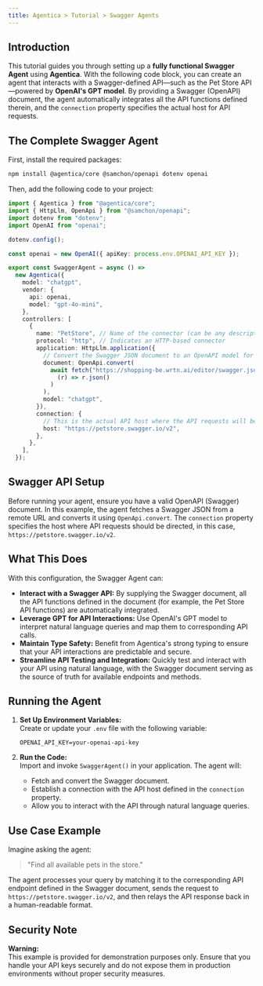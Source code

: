 ```yaml
---
title: Agentica > Tutorial > Swagger Agents  
---
```


## Introduction

This tutorial guides you through setting up a **fully functional Swagger Agent** using **Agentica**. With the following code block, you can create an agent that interacts with a Swagger-defined API—such as the Pet Store API—powered by **OpenAI's GPT model**. By providing a Swagger (OpenAPI) document, the agent automatically integrates all the API functions defined therein, and the `connection` property specifies the actual host for API requests.

## The Complete Swagger Agent

First, install the required packages:

```bash
npm install @agentica/core @samchon/openapi dotenv openai
```

Then, add the following code to your project:

```typescript
import { Agentica } from "@agentica/core";
import { HttpLlm, OpenApi } from "@samchon/openapi";
import dotenv from "dotenv";
import OpenAI from "openai";

dotenv.config();

const openai = new OpenAI({ apiKey: process.env.OPENAI_API_KEY });

export const SwaggerAgent = async () =>
  new Agentica({
    model: "chatgpt",
    vendor: {
      api: openai,
      model: "gpt-4o-mini",
    },
    controllers: [
      {
        name: "PetStore", // Name of the connector (can be any descriptive name)
        protocol: "http", // Indicates an HTTP-based connector
        application: HttpLlm.application({
          // Convert the Swagger JSON document to an OpenAPI model for Agentica.
          document: OpenApi.convert(
            await fetch("https://shopping-be.wrtn.ai/editor/swagger.json").then(
              (r) => r.json()
            )
          ),
          model: "chatgpt",
        }),
        connection: {
          // This is the actual API host where the API requests will be sent.
          host: "https://petstore.swagger.io/v2",
        },
      },
    ],
  });
```

## Swagger API Setup

Before running your agent, ensure you have a valid OpenAPI (Swagger) document. In this example, the agent fetches a Swagger JSON from a remote URL and converts it using `OpenApi.convert`. The `connection` property specifies the host where API requests should be directed, in this case, `https://petstore.swagger.io/v2`.

## What This Does

With this configuration, the Swagger Agent can:

- **Interact with a Swagger API:** By supplying the Swagger document, all the API functions defined in the document (for example, the Pet Store API functions) are automatically integrated.
- **Leverage GPT for API Interactions:** Use OpenAI's GPT model to interpret natural language queries and map them to corresponding API calls.
- **Maintain Type Safety:** Benefit from Agentica's strong typing to ensure that your API interactions are predictable and secure.
- **Streamline API Testing and Integration:** Quickly test and interact with your API using natural language, with the Swagger document serving as the source of truth for available endpoints and methods.

## Running the Agent

1. **Set Up Environment Variables:**  
   Create or update your `.env` file with the following variable:

   ```env
   OPENAI_API_KEY=your-openai-api-key
   ```

2. **Run the Code:**  
   Import and invoke `SwaggerAgent()` in your application. The agent will:
   - Fetch and convert the Swagger document.
   - Establish a connection with the API host defined in the `connection` property.
   - Allow you to interact with the API through natural language queries.

## Use Case Example

Imagine asking the agent:

> "Find all available pets in the store."

The agent processes your query by matching it to the corresponding API endpoint defined in the Swagger document, sends the request to `https://petstore.swagger.io/v2`, and then relays the API response back in a human-readable format.

## Security Note

**Warning:**  
This example is provided for demonstration purposes only. Ensure that you handle your API keys securely and do not expose them in production environments without proper security measures.
